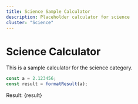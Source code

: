 ```yaml
---
title: Science Sample Calculator
description: Placeholder calculator for science
cluster: "Science"
---
```



# Science Calculator

This is a sample calculator for the science category.

```js
const a = 2.123456;
const result = formatResult(a);
```

Result: {result}

